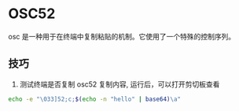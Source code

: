 # OSC52

osc 是一种用于在终端中复制粘贴的机制。它使用了一个特殊的控制序列。

## 技巧

1. 测试终端是否复制 osc52 复制内容, 运行后，可以打开剪切板查看

```bash
echo -e "\033]52;c;$(echo -n "hello" | base64)\a"
```
